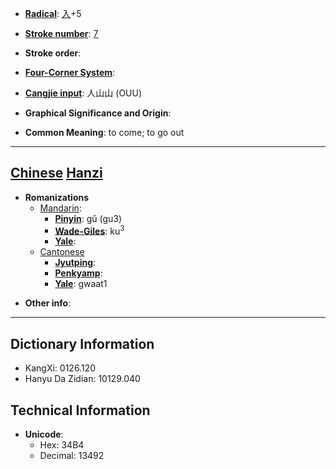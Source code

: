 * '''[[Wiktionary:Chinese radical index| Radical]]''': [[Wiktionary:Chinese radical index 入|入]]+5

* '''[[Wiktionary:Chinese total strokes index|Stroke number]]''': [[Wiktionary:Chinese total strokes index 7|7]]

* '''Stroke order''': 

* '''[[Wiktionary:Chinese four corner index|Four-Corner System]]''': 

* '''[[Wiktionary:Chinese Cangjie index|Cangjie input]]''': 人山山 (OUU)

* '''Graphical Significance and Origin''': 

* '''Common Meaning''': to come; to go out

----

== [[Chinese]] [[Hanzi]] ==

* '''Romanizations'''
** [[Mandarin]]:
*** '''[[Pinyin]]''': gǔ (gu3)
*** '''[[Wade-Giles]]''': ku<sup>3</sup>
*** '''[[Yale]]''': 
**[[Cantonese]]
***'''[[Jyutping]]''':
***'''[[Penkyamp]]''': 
***'''[[Yale]]''': gwaat1

* '''Other info''': 

----

== Dictionary Information ==

* KangXi: 0126.120
* Hanyu Da Zidian: 10129.040

== Technical Information ==

* '''Unicode''':
** Hex: 34B4
** Decimal: 13492